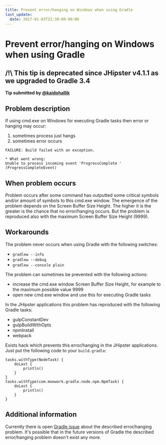 ```yaml
---
title: Prevent error/hanging on Windows when using Gradle
last_update:
  date: 2017-01-03T22:30:00-00:00
---
```


# Prevent error/hanging on Windows when using Gradle

## /!\ This tip is deprecated since JHipster v4.1.1 as we upgraded to Gradle 3.4

__Tip submitted by [@kaidohallik](https://github.com/kaidohallik)__

## Problem description

If using cmd.exe on Windows for executing Gradle tasks then error or hanging may occur:

1. sometimes process just hangs
2. sometimes error occurs

```
FAILURE: Build failed with an exception.

* What went wrong:
Unable to process incoming event 'ProgressComplete ' (ProgressCompleteEvent)
```

## When problem occurs

Problem occurs after some command has outputted some critical symbols and/or amount of symbols to this cmd.exe window.
The emergence of the problem depends on the Screen Buffer Size Height. The higher it is the greater is the chance that no error/hanging occurs.
But the problem is reproduced also with the maximum Screen Buffer Size Height (9999).

## Workarounds

The problem never occurs when using Gradle with the following switches:

* `gradlew --info`
* `gradlew --debug`
* `gradlew --console plain`

The problem can sometimes be prevented with the following actions:

* increase the cmd.exe window Screen Buffer Size Height, for example to the maximum possible value 9999
* open new cmd.exe window and use this for executing Gradle tasks

In the JHipster applications this problem has reproduced with the following Gradle tasks:

* gulpConstantDev
* gulpBuildWithOpts
* npmInstall
* webpack

Exists hack which prevents this error/hanging in the JHipster applications. Just put the following code to your `build.gradle`:

```
tasks.withType(NodeTask) {
    doLast {
        println()
    }
}
tasks.withType(com.moowork.gradle.node.npm.NpmTask) {
    doLast {
        println()
    }
}
```

## Additional information

Currently there is open [Gradle issue](https://github.com/gradle/gradle/issues/882) about the described error/hanging problem.
It's possible that in the future versions of Gradle the described error/hanging problem doesn't exist any more.
